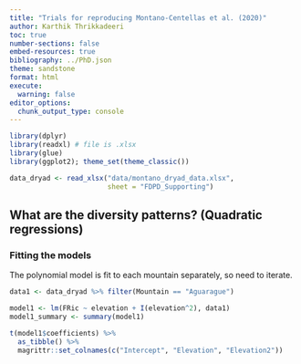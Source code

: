 ```yaml
---
title: "Trials for reproducing Montano-Centellas et al. (2020)"
author: Karthik Thrikkadeeri
toc: true
number-sections: false
embed-resources: true
bibliography: ../PhD.json
theme: sandstone
format: html
execute:
  warning: false
editor_options: 
  chunk_output_type: console
---
```


```r
library(dplyr)
library(readxl) # file is .xlsx
library(glue)
library(ggplot2); theme_set(theme_classic())

data_dryad <- read_xlsx("data/montano_dryad_data.xlsx",
                        sheet = "FDPD_Supporting")

```

## What are the diversity patterns? (Quadratic regressions)

### Fitting the models

The polynomial model is fit to each mountain separately, so need to iterate.

```r
data1 <- data_dryad %>% filter(Mountain == "Aguarague")

model1 <- lm(FRic ~ elevation + I(elevation^2), data1)
model1_summary <- summary(model1)

t(model1$coefficients) %>% 
  as_tibble() %>% 
  magrittr::set_colnames(c("Intercept", "Elevation", "Elevation2"))

```

